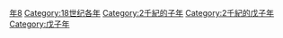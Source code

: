 {{Catnav|頁面分類|历史|歷史時代|年|18世纪各年}}
{{Commons category|1708}}

[[Category:1700年代|年8]]
[[Category:18世纪各年|Category:18世纪各年]]
[[Category:2千紀的子年|Category:2千紀的子年]]
[[Category:2千紀的戊子年|Category:2千紀的戊子年]]
[[Category:戊子年|Category:戊子年]]